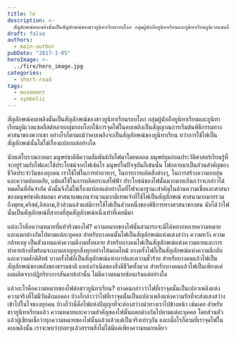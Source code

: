 ```yaml
---
title: ไฟ
description: >-
  สัญลักษณ์คบเพลิงนั้นเป็นสัญลักษณ์ของชาวยูนิทาเรียนรอบโลก กลุ่มผู้นับถือยูนิทาเรียนและยูนิทาเรียนยูนิเวอแซลลืสต์หลายกลุ่มรอบโลกใช้การจุดไฟในคบเพลิงเป็นสัญญาณการเริ่มต้นพิธีกรรมทางศาสนาของพวกเขา
draft: false
authors:
  - main-author
pubDate: "2017-1-05"
heroImage: >-
  ../fire/hero_image.jpg
categories:
  - short-read
tags:
  - movement
  - symbolic
---
```


สัญลักษณ์คบเพลิงนั้นเป็นสัญลักษณ์ของชาวยูนิทาเรียนรอบโลก กลุ่มผู้นับถือยูนิทาเรียนและยูนิทาเรียนยูนิเวอแซลลืสต์หลายกลุ่มรอบโลกใช้การจุดไฟในคบเพลิงเป็นสัญญาณการเริ่มต้นพิธีกรรมทางศาสนาของพวกเขา อย่างไรก็ตามแม้ว่าคบเพลิงจะเป็นสัญลักษณ์ของยูนิทาเรียน ทว่าการใช้ไฟเป็นสัญลักษณ์นั้นไม่ใช่เรื่องแปลกแต่อย่างใด

นับแต่โบราณกาลมา มนุษย์ชาติมีความสัมพันธ์กับไฟมาโดยตลอด มนุษย์ยุคก่อนประวัติศาสตร์เรียนรู้ที่จะอยู่ร่วมกับไฟและใช้ประโยชน์จากไฟเช่นไร มนุษย์ในปัจจุบันก็เข่นนั้น ไฟกลายมาเป็นส่วนสำคัญของชีวิตประจำวันของทุกคน เราใช้ไฟในการทำอาหาร, ในการการผลิตสิ่งต่างๆ, ในการสร้างความอบอุ่นและความปลอดภัย, แม้แต่ใช้ในการผลิตกระแสไฟฟ้า ประโยชน์ของไฟนั้นมากมายเกินกว่าจะกล่าวได้หมดในที่อันจำกัด ดังนั้นจึงไม่ใช่เรื่องแปลกแต่อย่างใดที่ไฟจะมาฐานะสำคัญในด้านความเชื่อและศาสนาของมนุษย์ชาติเสมอมา ศาสนาแพแกนจำนวนมากมีเทพเจ้าที่ใช้ไฟเป็นสัญลักษณ์ ศาสนามากมายรวมถึงพุทธ,คริสต์,อิสลาม,ยิวล้วนแล้วแต่มีการใช้ไฟเป็นส่วนหนึ่งของพิธีการทางศาสนาของตน นับได้ว่าไฟนั้นเป็นสัญลักษณ์ที่สากลที่สุดสัญลักษณ์หนึ่งเท่าที่เคยมีมา

แต่อะไรคือความหมายที่แท้จริงของไฟ? ความหมายของไฟนั้นสามารถจะมีได้หลากหลายความหมายและแตกต่างกันไปตามแต่ละบุคคล สำหรับบางคนนั้นไฟเป็นสัญลักษณ์แห่งแสงสว่าง ความหวัง ความกล้าหาญ เป็นตัวแทนแห่งความดีงามทั้งหลาย สำหรับบางคนไฟเป็นสัญลักษณ์แห่งความตายและการทำลายล้างที่พร้อมจะเผาผลาญทุกสิ่งทุกอย่างให้มอดไหม้ บางครั้งไฟก็เป็นสัญลักษณ์แห่งความลีกลับและความศักดิสิทธ์ บางครั้งไฟก็เป็นสัญลักษณ์แห่งบาปและความชั่วร้าย สำหรับบางคนแล้วไฟเป็นสัญลักษณ์ของพลังของธรรมชาติ แหล่งกำเนิดของสิ่งมีชีวิตทั้งมวล สำหรับบางคนแล้วไฟเป็นเพียงแค่ผลผลิตจากปฏิกริยาการสันดาปเท่านั้น ไม่มีความหมายซ้อนเร้นแต่อย่างใด

แล้วอะไรคือความหมายของไฟต่อชาวยูนิทาเรียน? บางคนกล่าวว่าไฟที่เราจุดนั้นเป็นเปลวเพลิงแห่งความจริงที่ไม่มีวันดับมอดลง บ้างก็กล่าวว่าไฟที่เราจุดนั้นเป็นแปลวเพลิงแห่งความรักที่จะส่งแสงสว่างเข้าไปในใจของทุกคน บ้างก็ว่านี่คือไฟแห่งปัญญาที่จะส่องสว่างนำทางเราไปข้างหน้า เช่นเคย สำหรับชาวยูนิทาเรียนแล้ว ความหมายและความสำคัญของไฟนั้นแตกต่างกันไปตามแต่ละบุคคล โดยส่วนตัวแล้วผู้เขียนเชื่อว่าทุกความหมายของไฟนั้นแล้วแล้วแต่เป็นจริงเท่าๆกัน และเมื่อไรก็ตามที่เราจุดไฟในคบเพลิงนั้น เราจะพบว่าบ่อยๆแล้วสรรพสิ่งไม่ได้มีแค่เพียงความหมายเดียว